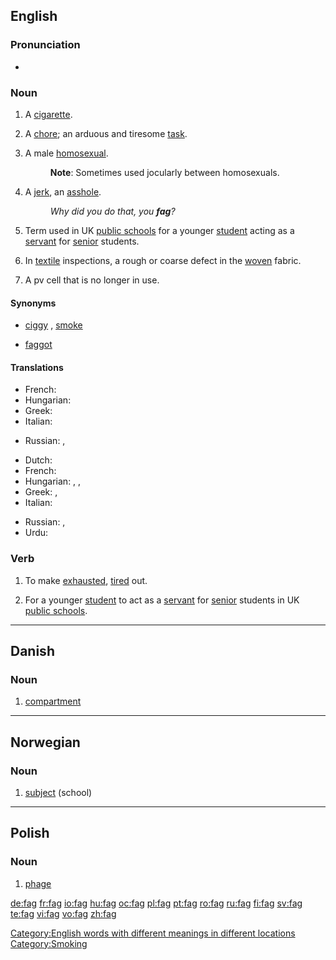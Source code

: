 ==English==

===Pronunciation===
*{{rhymes|æɡ}}

===Noun===
{{en-noun}}

# {{context|UK|and|AU|slang}} A [[cigarette]].
# {{context|UK|slang}} A [[chore]]; an arduous and tiresome [[task]].
# {{context|US|UK|AU|slang|pejorative}} A male [[homosexual]].
#:'''Note''': Sometimes used jocularly between homosexuals.
# {{context|US|slang|pejorative}} A [[jerk]], an [[asshole]].
#: ''Why did you do that, you '''fag'''?''
# {{context|UK|archaic}} Term used in UK [[public school]]s for a younger [[student]] acting as a [[servant]] for [[senior]] students.
# {{context|US|technical}} In [[textile]] inspections, a rough or coarse defect in the [[woven]] fabric.
# {{context|US|technical}} A pv cell that is no longer in use.

====Synonyms====
*{{sense|cigarette}} [[ciggy]] {{i|Australia}}, [[smoke]]
*{{sense|male homosexual}} [[faggot]]

====Translations====
{{trans-top|cigarette}}
*French: {{t|fr|clope|f}}
*Hungarian: {{t|hu|cigaretta}}
*Greek: {{t|el|σιγαρέττο|tr=sigarétto|n|sc=Grek}}
*Italian: {{t|it|cicca|f}}
{{trans-mid}}
*Russian: {{t|ru|папироса|f|sc=Cyrl}}, {{t|ru|сигарета|f|sc=Cyrl}}
{{trans-bottom}}

{{trans-top|homosexual}}
*Dutch: {{t|nl|flikker}}
*French: {{t|fr|enculeur|m}}
*Hungarian: {{t|hu|meleg}}, {{t|hu|homoszexuális}}, {{t|hu|buzi}} {{qualifier|vulgar}}
*Greek: {{t|el|πούστης|tr=pústis|m|sc=Grek}}, {{t|el|αδερφή|tr=aderfí|f|sc=Grek}}
*Italian: {{t|it|finocchio|m}}
{{trans-mid}}
*Russian: {{t|ru|голубой|m|sc=Cyrl}}, {{t|ru|пидор|m|sc=Cyrl}} {{qualifier|vulgar}}
* Urdu: {{t|ur|گانڈو|tr=gântu|sc=URchar|xs=Urdu}}
{{trans-bottom}}

===Verb===
{{en-verb|fags|fagging|fagged|fagged}}

# {{context|slang|used mainly in passive form}} To make [[exhausted]], [[tire]]d out.
# {{context|UK|archaic}} For a younger [[student]] to act as a [[servant]] for [[senior]] students in UK [[public school]]s.

[[Category:English words with different meanings in different locations]]
[[Category:Smoking]]

----

==Danish==

===Noun===
{{infl|da|noun}}

# [[compartment]]

----

==Norwegian==

===Noun===
{{infl|no|noun}}

# [[subject]] (school)

----

==Polish==

===Noun===
{{infl|pl|noun|g=m}}

# [[phage]]

[[de:fag]]
[[fr:fag]]
[[io:fag]]
[[hu:fag]]
[[oc:fag]]
[[pl:fag]]
[[pt:fag]]
[[ro:fag]]
[[ru:fag]]
[[fi:fag]]
[[sv:fag]]
[[te:fag]]
[[vi:fag]]
[[vo:fag]]
[[zh:fag]]
